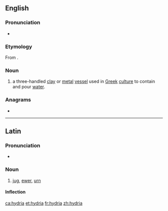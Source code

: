 ==English==
{{wikipedia}}

===Pronunciation===
* {{IPA|/ˈhaɪdɹeə/|lang=en}}

===Etymology===
From {{etyl|grc|en}} {{m|grc|ὑδρία||water jar or water container}}.

===Noun===
{{en-noun|hydriae}}

# a three-handled [[clay]] or [[metal]] [[vessel]] used in [[Greek]] [[culture]] to contain and pour [[water]].

===Anagrams===
* {{l|en|Riyadh}}

----

==Latin==

===Pronunciation===
* {{la-IPA|hydria}}

===Noun===
{{la-noun|hydria||hydriae|f|first}}

# [[jug]], [[ewer]], [[urn]]

====Inflection====
{{la-decl-1st|hydri}}

[[ca:hydria]]
[[et:hydria]]
[[fr:hydria]]
[[zh:hydria]]